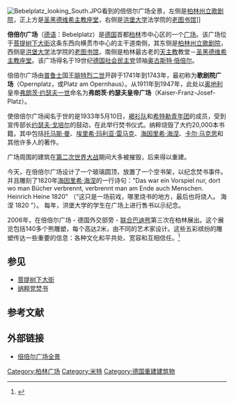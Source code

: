 [[Image:Bebelplatz_looking_South.JPG|thumb]]看到的倍倍尔广场全景，左侧是[[柏林州立歌剧院|柏林州立歌剧院]]，正上方是[[圣黑德维希主教座堂|圣黑德维希主教座堂]]，右侧是[[洪堡大学|洪堡大学]]法学院的[[柏林州立图书馆|老图书馆]]]]

'''倍倍尔广场'''（[[德语|德语]]：Bebelplatz）是[[德国|德国]]首都[[柏林|柏林]]市中心区的一个[[广场|广场]]。该广场位于[[菩提树下大街|菩提树下大街]]这条东西向横贯市中心的主干道南侧，其东侧是[[柏林州立歌剧院|柏林州立歌剧院]]，西侧是[[洪堡大学|洪堡大学]]法学院的[[柏林州立图书馆|老图书馆]]，南侧是柏林最古老的[[天主教|天主教]]教堂－[[圣黑德维希主教座堂|圣黑德维希主教座堂]]。该广场得名于19世纪[[德国社会民主党|德国社会民主党]]领袖[[奥古斯特·倍倍尔|奥古斯特·倍倍尔]]。

倍倍尔广场由[[普鲁士王国|普鲁士]]国王[[腓特烈二世_(普鲁士)|腓特烈二世]]开辟于1741年到1743年，最初称为'''歌剧院广场'''（Opernplatz，或Platz am Opernhaus）。从1911年到1947年，此处以[[奥地利|奥地利]]皇帝[[弗朗茨·约瑟夫一世|弗朗茨·约瑟夫一世]]命名为'''弗朗茨·约瑟夫皇帝广场'''（Kaiser-Franz-Josef-Platz）。

使倍倍尔广场闻名于世的是1933年5月10日，[[冲锋队|褐衫队]]和[[希特勒青年团|希特勒青年团]]的成员，受到宣传部长[[约瑟夫·戈培尔|约瑟夫·戈培尔]]的鼓动，在此举行焚书仪式。纳粹烧毁了大约20,000本书籍，其中包括[[托马斯·曼|托马斯·曼]]、[[埃里希·玛利亚·雷马克|埃里希·玛利亚·雷马克]]、[[海因里希·海涅|海因里希·海涅]]、[[卡尔·马克思|卡尔·马克思]]和其他许多人的著作。 

广场周围的建筑在[[第二次世界大战|第二次世界大战]]期间大多被摧毁，后来得以重建。

今天，在倍倍尔广场设计了一个玻璃圆顶，放置了一个空书架，以纪念焚书事件。并且雕刻了1820年[[海因里希·海涅|海因里希·海涅]]的一行诗句："Das war ein Vorspiel nur, 
dort wo man Bücher verbrennt,
verbrennt man am Ende auch Menschen.
Heinrich Heine 1820" （“这只是一场前戏，哪里烧书的地方，最后也将烧人。 海涅 1820 ”）。
每年，洪堡大学的学生在广场上进行售书以示纪念。

2006年，在倍倍尔广场 - 德国外交部旁 - [[联合巴迪熊|联合巴迪熊]]第三次在柏林展出。这个展览包括140多个熊雕塑，每个高达2米，由不同的艺术家设计。这些五彩缤纷的雕塑传达一些重要的信息：各种文化和平共处、宽容和互相信任。<ref>{{Cite web |url=http://upload.wikimedia.org/wikipedia/commons/b/b9/Buddy_Bear_Bebelplatz.jpg |title=United Buddy Bears on the Bebelplatz 2006 |accessdate=2009-01-12 |archive-date=2013-12-29 |archive-url=https://web.archive.org/web/20131229092445/http://upload.wikimedia.org/wikipedia/commons/b/b9/Buddy_Bear_Bebelplatz.jpg |dead-url=no }}</ref>

== 参见 ==
*[[菩提树下大街|菩提树下大街]]
*[[纳粹党焚书|纳粹党焚书]]

==参考文献==
{{reflist}}

{{Commonscat|Bebelsplatz}}
== 外部链接 ==
* [http://www.stadtpanoramen.de/berlin/bebelplatz.html 倍倍尔广场全景] {{Wayback|url=http://www.stadtpanoramen.de/berlin/bebelplatz.html |date=20190902101201 }}

{{coord|52|30|59|N|13|23|34|E|region:DE-BE_type:landmark|display=title}}

[[Category:柏林广场|Category:柏林广场]]
[[Category:米特|Category:米特]]
[[Category:德国重建建筑物|Category:德国重建建筑物]]